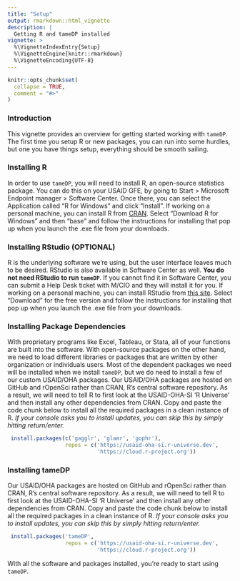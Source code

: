 ```yaml
---
title: "Setup"
output: rmarkdown::html_vignette
description: |
  Getting R and tameDP installed
vignette: >
  %\VignetteIndexEntry{Setup}
  %\VignetteEngine{knitr::rmarkdown}
  %\VignetteEncoding{UTF-8}
---
```


```r
knitr::opts_chunk$set(
  collapse = TRUE,
  comment = "#>"
)
```

### Introduction

This vignette provides an overview for getting started working with `tameDP`. The first time you setup R or new packages, you can run into some hurdles, but one you have things setup, everything should be smooth sailing.

### Installing R

In order to use `tameDP`, you will need to install R, an open-source statistics package. You can do this on your USAID GFE, by going to Start > Microsoft Endpoint manager > Software Center. Once there, you can select the Application called "R for Windows" and click "Install". If working on a personal machine, you can install R from [CRAN](https://cran.r-project.org/). Select "Download R for Windows" and then "base" and follow the instructions for installing that pop up when you launch the .exe file from your downloads.


### Installing RStudio (OPTIONAL)

R is the underlying software we're using, but the user interface leaves much to be desired. RStudio is also available in Software Center as well. **You do not need RStudio to run `tameDP`**. If you cannot find it in Software Center, you can submit a Help Desk ticket with M/CIO and they will install it for you. If working on a personal machine, you can install RStudio from [this site](https://www.rstudio.com/products/rstudio/download/). Select "Download" for the free version and follow the instructions for installing that pop up when you launch the .exe file from your downloads.

### Installing Package Dependencies

With proprietary programs like Excel, Tableau, or Stata, all of your functions are built into the software. With open-source packages on the other hand, we need to load different libraries or packages that are written by other organization or individuals users. Most of the dependent packages we need will be installed when we install `tameDP`, but we do need to install a few of our custom USAID/OHA packages. Our USAID/OHA packages are hosted on GitHub and rOpenSci rather than CRAN, R's central software repository. As a result, we will need to tell R to first look at the USAID-OHA-SI 'R Universe' and then install any other dependencies from CRAN. Copy and paste the code chunk below to install all the required packages in a clean instance of R. *If your console asks you to install updates, you can skip this by simply hitting return/enter.*

```r
 install.packages(c('gagglr', 'glamr', 'gophr'), 
                  repos = c('https://usaid-oha-si.r-universe.dev',
                            'https://cloud.r-project.org'))
```

### Installing tameDP

Our USAID/OHA packages are hosted on GitHub and rOpenSci rather than CRAN, R's central software repository. As a result, we will need to tell R to first look at the USAID-OHA-SI 'R Universe' and then install any other dependencies from CRAN. Copy and paste the code chunk below to install all the required packages in a clean instance of R. *If your console asks you to install updates, you can skip this by simply hitting return/enter.*

```r
 install.packages('tameDP', 
                  repos = c('https://usaid-oha-si.r-universe.dev',
                            'https://cloud.r-project.org'))
```

With all the software and packages installed, you're ready to start using `tameDP`.

